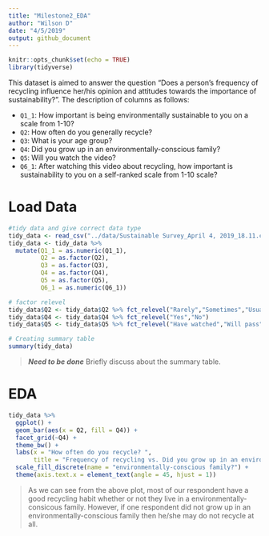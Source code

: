 ```yaml
---
title: "Milestone2_EDA"
author: "Wilson D"
date: "4/5/2019"
output: github_document
---
```


```r
knitr::opts_chunk$set(echo = TRUE)
library(tidyverse)
```

This dataset is aimed to answer the question "Does a person’s frequency of recycling influence her/his opinion and attitudes towards the importance of sustainability?". The description of columns as follows:

  - `Q1_1`: How important is being environmentally sustainable to you on a scale from 1-10?
  - `Q2`: How often do you generally recycle?
  - `Q3`: What is your age group?
  - `Q4`: Did you grow up in an environmentally-conscious family?
  - `Q5`: Will you watch the video? 
  - `Q6_1`: After watching this video about recycling, how important is sustainability to you on a self-ranked scale from 1-10 scale?

# Load Data

```r
#tidy data and give correct data type
tidy_data <- read_csv("../data/Sustainable Survey_April 4, 2019_18.11.csv", col_types = cols(.default = col_character()))[3:62,18:23]
tidy_data <- tidy_data %>% 
  mutate(Q1_1 = as.numeric(Q1_1),
         Q2 = as.factor(Q2),
         Q3 = as.factor(Q3),
         Q4 = as.factor(Q4),
         Q5 = as.factor(Q5),
         Q6_1 = as.numeric(Q6_1))

# factor relevel
tidy_data$Q2 <- tidy_data$Q2 %>% fct_relevel("Rarely","Sometimes","Usually","Always")
tidy_data$Q4 <- tidy_data$Q4 %>% fct_relevel("Yes","No")
tidy_data$Q5 <- tidy_data$Q5 %>% fct_relevel("Have watched","Will pass")
```


```r
# Creating summary table
summary(tidy_data)
```

> ***Need to be done*** Briefly discuss about the summary table.

# EDA

```r
tidy_data %>% 
  ggplot() +
  geom_bar(aes(x = Q2, fill = Q4)) +
  facet_grid(~Q4) +
  theme_bw() +
  labs(x = "How often do you recycle? ",
       title = "Frequency of recycling vs. Did you grow up in an environmentally-conscious family?") +
  scale_fill_discrete(name = "environmentally-conscious family?") +
  theme(axis.text.x = element_text(angle = 45, hjust = 1))
```


> As we can see from the above plot, most of our respondent have a good recycling habit whether or not they live in a environmentally-consicous family. However, if one respondent did not grow up in an environmentally-conscious family then he/she may do not recycle at all.

